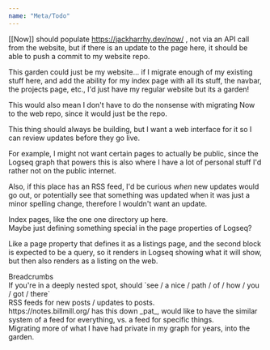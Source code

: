 ```yaml
---
name: "Meta/Todo"
---
```


[[Now]] should populate https://jackharrhy.dev/now/ , not via an API call from the website, but if there is an update to the page here, it should be able to push a commit to my website repo.

<div class="w-full h-4"></div>

This garden could just be my website... if I migrate enough of my existing stuff here, and add the ability for my index page with all its stuff, the navbar, the projects page, etc., I'd just have my regular website but its a garden!

<div class="ml-[calc(1*1rem)] mb-8">
This would also mean I don't have to do the nonsense with migrating Now to the web repo, since it would just be the repo.

</div>
<div class="w-full h-4"></div>

This thing should always be building, but I want a web interface for it so I can review updates before they go live.

<div class="ml-[calc(1*1rem)] mb-8">
For example, I might not want certain pages to actually be public, since the Logseq graph that powers this is also where I have a lot of personal stuff I'd rather not on the public internet.

Also, if this place has an RSS feed, I'd be curious _when_ new updates would go out, or potentially see that something was updated when it was just a minor spelling change, therefore I wouldn't want an update.

</div>
Index pages, like the one one directory up here.

<div class="ml-[calc(1*1rem)] mb-8">
Maybe just defining something special in the page properties of Logseq?

Like a page property that defines it as a listings page, and the second block is expected to be a query, so it renders in Logseq showing what it will show, but then also renders as a listing on the web.

</div>
Breadcrumbs

<div class="ml-[calc(1*1rem)] mb-8">
If you're in a deeply nested spot, should `see / a nice / path / of / how / you / got / there`

</div>
RSS feeds for new posts / updates to posts.

<div class="ml-[calc(1*1rem)] mb-8">
https://notes.billmill.org/ has this down _pat_, would like to have the similar system of a feed for everything, vs. a feed for specific things.

</div>
Migrating more of what I have had private in my graph for years, into the garden.
